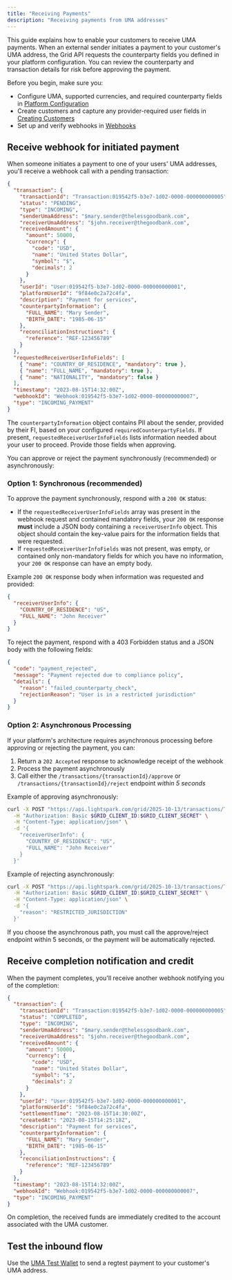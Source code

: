 ```yaml
---
title: "Receiving Payments"
description: "Receiving payments from UMA addresses"
---
```


This guide explains how to enable your customers to receive UMA payments. When an external sender initiates a payment to your customer's UMA address, the Grid API requests the counterparty fields you defined in your platform configuration. You can review the counterparty and transaction details for risk before approving the payment.

<Note>
Before you begin, make sure you:

- Configure UMA, supported currencies, and required counterparty fields in <a href="/global-p2p/getting-started/platform-configuration">Platform Configuration</a>
- Create customers and capture any provider-required user fields in <a href="/global-p2p/onboarding-customers/configuring-customers">Creating Customers</a>
- Set up and verify webhooks in <a href="/global-p2p/platform-tools/webhooks">Webhooks</a>
</Note>



## Receive webhook for initiated payment

When someone initiates a payment to one of your users' UMA addresses, you'll receive a webhook call with a pending transaction:

```json
{
  "transaction": {
    "transactionId": "Transaction:019542f5-b3e7-1d02-0000-000000000005",
    "status": "PENDING",
    "type": "INCOMING",
    "senderUmaAddress": "$mary.sender@thelessgoodbank.com",
    "receiverUmaAddress": "$john.receiver@thegoodbank.com",
    "receivedAmount": {
      "amount": 50000,
      "currency": {
        "code": "USD",
        "name": "United States Dollar",
        "symbol": "$",
        "decimals": 2
      }
    },
    "userId": "User:019542f5-b3e7-1d02-0000-000000000001",
    "platformUserId": "9f84e0c2a72c4fa",
    "description": "Payment for services",
    "counterpartyInformation": {
      "FULL_NAME": "Mary Sender",
      "BIRTH_DATE": "1985-06-15"
    },
    "reconciliationInstructions": {
      "reference": "REF-123456789"
    }
  },
  "requestedReceiverUserInfoFields": [
    { "name": "COUNTRY_OF_RESIDENCE", "mandatory": true },
    { "name": "FULL_NAME", "mandatory": true },
    { "name": "NATIONALITY", "mandatory": false }
  ],
  "timestamp": "2023-08-15T14:32:00Z",
  "webhookId": "Webhook:019542f5-b3e7-1d02-0000-000000000007",
  "type": "INCOMING_PAYMENT"
}
```

The `counterpartyInformation` object contains PII about the sender, provided by their FI, based on your configured `requiredCounterpartyFields`. If present, `requestedReceiverUserInfoFields` lists information needed about your user to proceed. Provide those fields when approving.

You can approve or reject the payment synchronously (recommended) or asynchronously:

### Option 1: Synchronous (recommended)

To approve the payment synchronously, respond with a `200 OK` status:

- If the `requestedReceiverUserInfoFields` array was present in the webhook request and contained mandatory fields, your `200 OK` response **must** include a JSON body containing a `receiverUserInfo` object. This object should contain the key-value pairs for the information fields that were requested.
- If `requestedReceiverUserInfoFields` was not present, was empty, or contained only non-mandatory fields for which you have no information, your `200 OK` response can have an empty body.

Example `200 OK` response body when information was requested and provided:

```json
{
  "receiverUserInfo": {
    "COUNTRY_OF_RESIDENCE": "US",
    "FULL_NAME": "John Receiver"
  }
}
```

To reject the payment, respond with a 403 Forbidden status and a JSON body with the following fields:

```json
{
  "code": "payment_rejected",
  "message": "Payment rejected due to compliance policy",
  "details": {
    "reason": "failed_counterparty_check",
    "rejectionReason": "User is in a restricted jurisdiction"
  }
}
```

### Option 2: Asynchronous Processing

If your platform's architecture requires asynchronous processing before approving or rejecting the payment, you can:

1. Return a `202 Accepted` response to acknowledge receipt of the webhook
2. Process the payment asynchronously
3. Call either the `/transactions/{transactionId}/approve` or `/transactions/{transactionId}/reject` endpoint *within 5 seconds*

Example of approving asynchronously:

```bash
curl -X POST "https://api.lightspark.com/grid/2025-10-13/transactions/Transaction:019542f5-b3e7-1d02-0000-000000000005/approve" \
  -H "Authorization: Basic $GRID_CLIENT_ID:$GRID_CLIENT_SECRET" \
  -H "Content-Type: application/json" \
  -d '{
    "receiverUserInfo": {
      "COUNTRY_OF_RESIDENCE": "US",
      "FULL_NAME": "John Receiver"
    }
  }'
```

Example of rejecting asynchronously:

```bash
curl -X POST "https://api.lightspark.com/grid/2025-10-13/transactions/Transaction:019542f5-b3e7-1d02-0000-000000000005/reject" \
  -H "Authorization: Basic $GRID_CLIENT_ID:$GRID_CLIENT_SECRET" \
  -H "Content-Type: application/json" \
  -d '{
    "reason": "RESTRICTED_JURISDICTION"
  }'
```

<Warning>
If you choose the asynchronous path, you must call the approve/reject endpoint within 5 seconds, or the payment will be automatically rejected.
</Warning>

## Receive completion notification and credit

When the payment completes, you'll receive another webhook notifying you of the completion:

```json
{
  "transaction": {
    "transactionId": "Transaction:019542f5-b3e7-1d02-0000-000000000005",
    "status": "COMPLETED",
    "type": "INCOMING",
    "senderUmaAddress": "$mary.sender@thelessgoodbank.com",
    "receiverUmaAddress": "$john.receiver@thegoodbank.com",
    "receivedAmount": {
      "amount": 50000,
      "currency": {
        "code": "USD",
        "name": "United States Dollar",
        "symbol": "$",
        "decimals": 2
      }
    },
    "userId": "User:019542f5-b3e7-1d02-0000-000000000001",
    "platformUserId": "9f84e0c2a72c4fa",
    "settlementTime": "2023-08-15T14:30:00Z",
    "createdAt": "2023-08-15T14:25:18Z",
    "description": "Payment for services",
    "counterpartyInformation": {
      "FULL_NAME": "Mary Sender",
      "BIRTH_DATE": "1985-06-15"
    },
    "reconciliationInstructions": {
      "reference": "REF-123456789"
    }
  },
  "timestamp": "2023-08-15T14:32:00Z",
  "webhookId": "Webhook:019542f5-b3e7-1d02-0000-000000000007",
  "type": "INCOMING_PAYMENT"
}
```

On completion, the received funds are immediately credited to the account associated with the UMA customer. 

## Test the inbound flow

Use the <a href="/global-p2p/platform-tools/uma-test-wallet">UMA Test Wallet</a> to send a regtest payment to your customer's UMA address.


